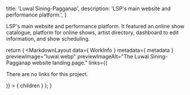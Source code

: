 
  title: 'Luwal Sining-Pagganap',
  description: 'LSP\'s main website and performance platform.',
}


LSP's main website and performance platform. It featured an online show catalogue, platform for online shows, artist directory, dashboard to edit information, and show scheduling.

  return (
    <MarkdownLayout
      data={ WorkInfo }
      metadata={ metadata }
      previewImage="luwal.webp"
      previewImageAlt="The Luwal Sining-Pagganap website landing page."
      links={(
        <p className="body">There are no links for this project.</p>
      )}
    >
      { children }
    </MarkdownLayout>
  );
}